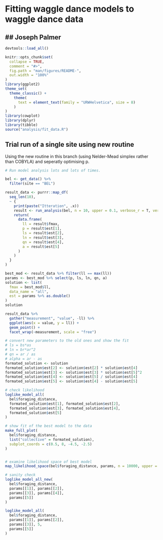 # Fitting waggle dance models to waggle dance data
## Joseph Palmer
---


```{r, include = FALSE}
devtools::load_all()

knitr::opts_chunk$set(
  collapse = TRUE,
  comment = "#>",
  fig.path = "man/figures/README-",
  out.width = "100%"
)
library(ggplot2)
theme_set(
  theme_classic() +
    theme(
      text = element_text(family = "URWHelvetica", size = 8)
    )
)
library(cowplot)
library(dplyr)
library(tibble)
source("analysis/fit_data.R")

```

## Trial run of a single site using new routine

Using the new routine in this branch (using Nelder-Mead simplex rather than COBYLA) and seperatly optimising p.

```{r}
# Run model analysis lots and lots of times.

bel <- get_data() %>%
  filter(site == "BEL")

result_data <- purrr::map_df(
  seq_len(10),
  ~ {
    print(paste("Itteration", .x))
    result <- run_analysis(bel, n = 10, upper = 0.1, verbose_r = T, verbose = F)
    return(
      data.frame(
        ll = result$fmax,
        p = result$est[1],
        ls = result$est[2],
        ln = result$est[3],
        qn = result$est[4],
        a = result$est[5]
      )
    )
  }
)

best_mod <- result_data %>% filter(ll == max(ll))
params <- best_mod %>% select(p, ls, ln, qn, a)
solution <- list(
  fmax = best_mod$ll,
  data_name = "all",
  est = params %>% as.double()
)
solution

result_data %>%
  gather("measurement", "value", -ll) %>%
  ggplot(aes(x = value, y = ll)) +
  geom_point() +
  facet_wrap(~measurement, scale = "free")

```

```{r}
# convert new parameters to the old ones and show the fit
# ls = bs*as
# ln = br*ar^2
# qn = ar / as
# alpha = ar - as
formated_solution <- solution
formated_solution$est[2] <- solution$est[2] * solution$est[4]
formated_solution$est[3] <- solution$est[3] * solution$est[5]^2
formated_solution$est[4] <- solution$est[5] / solution$est[4]
formated_solution$est[5] <- solution$est[4] - solution$est[5]

# check likelihood
loglike_model_all(
  bel$foraging_distance,
  formated_solution$est[1], formated_solution$est[2],
  formated_solution$est[3], formated_solution$est[4],
  formated_solution$est[5]
)

# show fit of the best model to the data
make_full_plot(
  bel$foraging_distance,
  list("collective" = formated_solution),
  subplot_coords = c(0.5, 8, -4.5, -2.5)
)



```



```{r}
# examine likelihood space of best model
map_likelihood_space(bel$foraging_distance, params, n = 10000, upper = 0.1)

# sanity check
loglike_model_all_new(
  bel$foraging_distance,
  params[[1]], params[[2]],
  params[[3]], params[[4]],
  params[[5]]
)

loglike_model_all(
  bel$foraging_distance,
  params[[1]], params[[2]],
  params[[3]], 5,
  params[[5]]
)


```